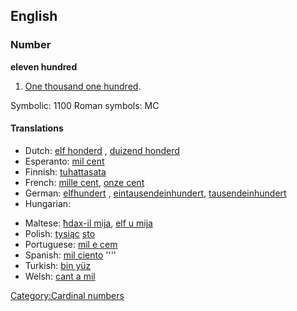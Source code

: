 ==English==

===Number===
'''eleven hundred'''

# [[One thousand one hundred]].

Symbolic: 1100
Roman symbols: MC

====Translations====
{{trans-top|one thousand one hundred}}
*Dutch: [[elf honderd]] {{f}}, [[duizend honderd]]
*Esperanto: [[mil cent]]
*Finnish: [[tuhattasata]]
*French: [[mille cent]], [[onze cent]]
*German: [[elfhundert]] {{f}}, [[eintausendeinhundert]], [[tausendeinhundert]]
*Hungarian: {{t|hu|ezeregyszáz}}
{{trans-mid}}
*Maltese: [[ħdax-il mija]], [[elf u mija]]
*Polish: [[tysiąc]] [[sto]]
*Portuguese: [[mil e cem]]
*Spanish: [[mil ciento]] ''''
*Turkish: [[bin yüz]]
*Welsh: [[cant a mil]]
{{trans-bottom}}

[[Category:Cardinal numbers]]